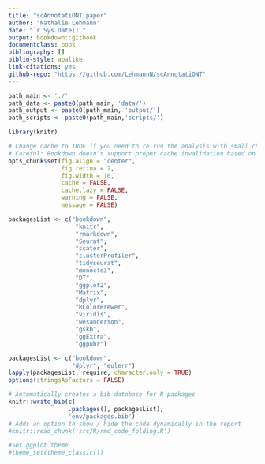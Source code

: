 ```yaml
---
title: "scAnnotatiONT paper"
author: "Nathalie Lehmann"
date: "`r Sys.Date()`"
output: bookdown::gitbook
documentclass: book
bibliography: []
biblio-style: apalike
link-citations: yes
github-repo: "https://github.com/LehmannN/scAnnotatiONT"
---
```


```r
path_main <- './'
path_data <- paste0(path_main, 'data/')
path_output <- paste0(path_main, 'output/')
path_scripts <- paste0(path_main,'scripts/')
```

```r
library(knitr)

# Change cache to TRUE if you need to re-run the analysis with small changes
# Careful: Bookdown doesn’t support proper cache invalidation based on external file changes
opts_chunk$set(fig.align = "center",
			   fig.retina = 2,
			   fig.width = 10,
			   cache = FALSE,
			   cache.lazy = FALSE,
			   warning = FALSE,
			   message = FALSE)
```

```r
packagesList <- c("bookdown",
				   "knitr",
				   "rmarkdown",
				   "Seurat",
				   "scater",
				   "clusterProfiler",
				   "tidyseurat",
				   "monocle3",
				   "DT",
				   "ggplot2",
				   "Matrix",
				   "dplyr",
				   "RColorBrewer",
				   "viridis",
				   "wesanderson",
				   "gskb",
				   "ggExtra",
				   "ggpubr")

packagesList <- c("bookdown",
				  "dplyr", "eulerr")
lapply(packagesList, require, character.only = TRUE)
options(stringsAsFactors = FALSE)
```

```r
# Automatically creates a bib database for R packages
knitr::write_bib(c(
				 .packages(), packagesList),
				 'env/packages.bib')
# Adds an option to show / hide the code dynamically in the report
#knitr::read_chunk('src/R/rmd_code_folding.R')
```

```r
#Set ggplot theme
#theme_set(theme_classic())
```

